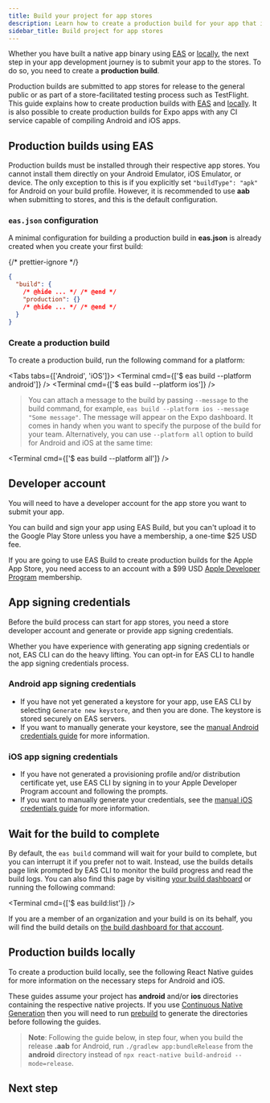 ```yaml
---
title: Build your project for app stores
description: Learn how to create a production build for your app that is ready to be submitted to app stores from the command line using EAS Build.
sidebar_title: Build project for app stores
---
```




Whether you have built a native app binary using [EAS](/build/setup/) or [locally](/guides/local-app-development/), the next step in your app development journey is to submit your app to the stores. To do so, you need to create a **production build**.

Production builds are submitted to app stores for release to the general public or as part of a store-facilitated testing process such as TestFlight. This guide explains how to create production builds with [EAS](#production-builds-using-eas) and [locally](#production-builds-locally). It is also possible to create production builds for Expo apps with any CI service capable of compiling Android and iOS apps.

## Production builds using EAS

Production builds must be installed through their respective app stores. You cannot install them directly on your Android Emulator, iOS Emulator, or device. The only exception to this is if you explicitly set `"buildType": "apk"` for Android on your build profile. However, it is recommended to use **aab** when submitting to stores, and this is the default configuration.

### `eas.json` configuration

A minimal configuration for building a production build in **eas.json** is already created when you create your first build:

{/* prettier-ignore */}
```json eas.json
{
  "build": {
    /* @hide ... */ /* @end */
    "production": {}
    /* @hide ... */ /* @end */
  }
}
```

### Create a production build

To create a production build, run the following command for a platform:

<Tabs tabs={['Android', 'iOS']}>
  <Tab>
    <Terminal cmd={['$ eas build --platform android']} />
  </Tab>
  <Tab>
    <Terminal cmd={['$ eas build --platform ios']} />
  </Tab>
</Tabs>

> You can attach a message to the build by passing `--message` to the build command, for example, `eas build --platform ios --message "Some message"`. The message will appear on the Expo dashboard. It comes in handy when you want to specify the purpose of the build for your team.
> Alternatively, you can use `--platform all` option to build for Android and iOS at the same time:

<Terminal cmd={['$ eas build --platform all']} />

## Developer account

You will need to have a developer account for the app store you want to submit your app.

<Collapsible summary="Google Play Developer membership is required to distribute to the Google Play Store.">

You can build and sign your app using EAS Build, but you can't upload it to the Google Play Store unless you have a membership, a one-time $25 USD fee.

</Collapsible>

<Collapsible summary="Apple Developer Program membership is required to build for the Apple App Store.">

If you are going to use EAS Build to create production builds for the Apple App Store, you need access to an account with a $99 USD [Apple Developer Program](https://developer.apple.com/programs) membership.

</Collapsible>

## App signing credentials

Before the build process can start for app stores, you need a store developer account and generate or provide app signing credentials.

Whether you have experience with generating app signing credentials or not, EAS CLI can do the heavy lifting. You can opt-in for EAS CLI to handle the app signing credentials process.

### Android app signing credentials

- If you have not yet generated a keystore for your app, use EAS CLI by selecting `Generate new keystore`, and then you are done. The keystore is stored securely on EAS servers.
- If you want to manually generate your keystore, see the [manual Android credentials guide](/app-signing/local-credentials#android-credentials) for more information.

### iOS app signing credentials

- If you have not generated a provisioning profile and/or distribution certificate yet, use EAS CLI by signing in to your Apple Developer Program account and following the prompts.
- If you want to manually generate your credentials, see the [manual iOS credentials guide](/app-signing/local-credentials#ios-credentials) for more information.

## Wait for the build to complete

By default, the `eas build` command will wait for your build to complete, but you can interrupt it if you prefer not to wait. Instead, use the builds details page link prompted by EAS CLI to monitor the build progress and read the build logs. You can also find this page by visiting [your build dashboard](https://expo.dev/builds) or running the following command:

<Terminal cmd={['$ eas build:list']} />

If you are a member of an organization and your build is on its behalf, you will find the build details on [the build dashboard for that account](https://expo.dev/accounts/[account]/builds).

## Production builds locally

To create a production build locally, see the following React Native guides for more information on the necessary steps for Android and iOS.

These guides assume your project has **android** and/or **ios** directories containing the respective native projects. If you use [Continuous Native Generation](/workflow/continuous-native-generation) then you will need to run [prebuild](/workflow/prebuild) to generate the directories before following the guides.

> **Note**: Following the guide below, in step four, when you build the release **.aab** for Android, run `./gradlew app:bundleRelease` from the **android** directory instead of `npx react-native build-android --mode=release`.

<BoxLink
  title="Publishing to Google Play Store"
  description="Learn how to publish an app to Google Play Store by following the necessary steps manually."
  Icon={BookOpen02Icon}
  href="https://reactnative.dev/docs/signed-apk-android"
/>

<BoxLink
  title="Publishing to Apple App Store"
  description="Learn how to publish an app to Apple App Store by following the necessary steps manually."
  Icon={BookOpen02Icon}
  href="https://reactnative.dev/docs/publishing-to-app-store"
/>

## Next step

<BoxLink
  title="App stores best practices"
  description="Learn about the best practices for submitting your app to app stores."
  Icon={BookOpen02Icon}
  href="/distribution/app-stores/"
/>
